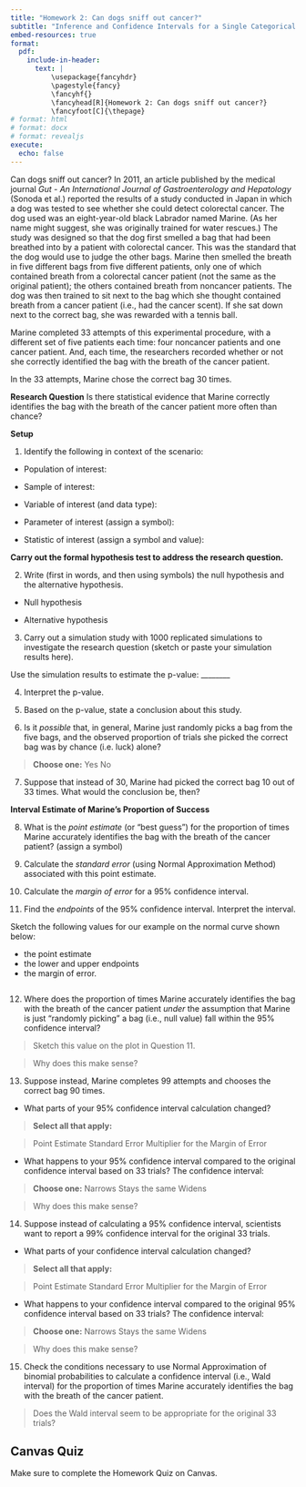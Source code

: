 ```yaml
---
title: "Homework 2: Can dogs sniff out cancer?"
subtitle: "Inference and Confidence Intervals for a Single Categorical Variable"
embed-resources: true
format:
  pdf:
    include-in-header:
      text: |
          \usepackage{fancyhdr}
          \pagestyle{fancy}
          \fancyhf{}
          \fancyhead[R]{Homework 2: Can dogs sniff out cancer?}
          \fancyfoot[C]{\thepage}
# format: html
# format: docx
# format: revealjs
execute:
  echo: false
---
```


Can dogs sniff out cancer? In 2011, an article published by the medical journal *Gut - An International Journal of Gastroenterology and Hepatology* (Sonoda et al.) reported the results of a study conducted in Japan in which a dog was tested to see whether she could detect colorectal cancer. The dog used was an eight-year-old black Labrador named Marine. (As her name might suggest, she was originally trained for water rescues.) The study was designed so that the dog first smelled a bag that had been breathed into by a patient with colorectal cancer. This was the standard that the dog would use to judge the other bags. Marine then smelled the breath in five different bags from five different patients, only one of which contained breath from a colorectal cancer patient (not the same as the original patient); the others contained breath from noncancer patients. The dog was then trained to sit next to the bag which she thought contained breath from a cancer patient (i.e., had the cancer scent). If she sat down next to the correct bag, she was rewarded with a tennis ball.

Marine completed 33 attempts of this experimental procedure, with a different set of five patients each time: four noncancer patients and one cancer patient. And, each time, the researchers recorded whether or not she correctly identified the bag with the breath of the cancer patient.

In the 33 attempts, Marine chose the correct bag 30 times.

**Research Question** Is there statistical evidence that Marine correctly identifies the bag with the breath of the cancer patient more often than chance?

**Setup**

1.  Identify the following in context of the scenario:

-   Population of interest:

\vspace{0.5in}

-   Sample of interest:

\vspace{0.5in}

-   Variable of interest (and data type):

\vspace{0.5in}

-   Parameter of interest (assign a symbol):

\vspace{0.8in}

-   Statistic of interest (assign a symbol and value):

\vspace{0.5in}

**Carry out the formal hypothesis test to address the research question.**

2.  Write (first in words, and then using symbols) the null hypothesis and the alternative hypothesis.

-   Null hypothesis

\vspace{0.8in}

-   Alternative hypothesis

\vspace{0.8in}

3.  Carry out a simulation study with 1000 replicated simulations to investigate the research question (sketch or paste your simulation results here).

\vspace{0.8in}

\hfill Use the simulation results to estimate the p-value: \_\_\_\_\_\_\_\_

4.  Interpret the p-value.

\vspace{0.8in}

5.  Based on the p-value, state a conclusion about this study.

\vspace{0.8in}

6.  Is it *possible* that, in general, Marine just randomly picks a bag from the five bags, and the observed proportion of trials she picked the correct bag was by chance (i.e. luck) alone?

> **Choose one:** \hspace{0.2in} Yes \hspace{0.2in} No

7.  Suppose that instead of 30, Marine had picked the correct bag 10 out of 33 times. What would the conclusion be, then?

\vspace{0.8in}

**Interval Estimate of Marine's Proportion of Success**

8.  What is the *point estimate* (or "best guess") for the proportion of times Marine accurately identifies the bag with the breath of the cancer patient? (assign a symbol)

\vspace{0.5in}

9.  Calculate the *standard error* (using Normal Approximation Method) associated with this point estimate.

\vspace{0.8in}

10. Calculate the *margin of error* for a 95% confidence interval.

\vspace{0.8in}

11. Find the *endpoints* of the 95% confidence interval. Interpret the interval.

\vspace{0.8in}

Sketch the following values for our example on the normal curve shown below:

-   the point estimate
-   the lower and upper endpoints
-   the margin of error.

```r

```

12. Where does the proportion of times Marine accurately identifies the bag with the breath of the cancer patient *under* the assumption that Marine is just "randomly picking" a bag (i.e., null value) fall within the 95% confidence interval?

\vspace{0.2in}

> Sketch this value on the plot in Question 11.

> Why does this make sense?

\vspace{0.8in}

13. Suppose instead, Marine completes 99 attempts and chooses the correct bag 90 times.

\vspace{1in}

-   What parts of your 95% confidence interval calculation changed?

> **Select all that apply:**

> Point Estimate \hspace{0.1in} Standard Error \hspace{0.1in} Multiplier for the Margin of Error

-   What happens to your 95% confidence interval compared to the original confidence interval based on 33 trials? The confidence interval:

> **Choose one:** \hspace{0.2in} Narrows \hspace{0.2in} Stays the same \hspace{0.2in} Widens

> Why does this make sense?

\vspace{0.8in}

14. Suppose instead of calculating a 95% confidence interval, scientists want to report a 99% confidence interval for the original 33 trials.

\vspace{1in}

-   What parts of your confidence interval calculation changed?

> **Select all that apply:**

> Point Estimate \hspace{0.1in} Standard Error \hspace{0.1in} Multiplier for the Margin of Error

-   What happens to your confidence interval compared to the original 95% confidence interval based on 33 trials? The confidence interval:

> **Choose one:** \hspace{0.2in} Narrows \hspace{0.2in} Stays the same \hspace{0.2in} Widens

> Why does this make sense?

\vspace{0.8in}

15. Check the conditions necessary to use Normal Approximation of binomial probabilities to calculate a confidence interval (i.e., Wald interval) for the proportion of times Marine accurately identifies the bag with the breath of the cancer patient.

\vspace{0.5in}

> Does the Wald interval seem to be appropriate for the original 33 trials?

\vspace{0.5in}

::: callout-caution
## Canvas Quiz

Make sure to complete the Homework Quiz on Canvas.
:::
